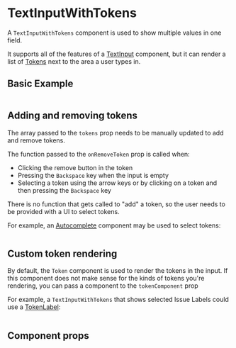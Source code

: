 # TextInputWithTokens

A `TextInputWithTokens` component is used to show multiple values in one field.

It supports all of the features of a [TextInput]() component, but it can render a list of [Tokens]() next to the area a user types in.

## Basic Example

<!-- insert topic tags input? -->
```tsx live
```

## Adding and removing tokens

The array passed to the `tokens` prop needs to be manually updated to add and remove tokens.

The function passed to the `onRemoveToken` prop is called when:
- Clicking the remove button in the token
- Pressing the `Backspace` key when the input is empty
- Selecting a token using the arrow keys or by clicking on a token and then pressing the `Backspace` key

There is no function that gets called to "add" a token, so the user needs to be provided with a UI to select tokens.

For example, an [Autocomplete]() component may be used to select tokens:
<!-- insert editable topic tags input? -->
```tsx live
```

## Custom token rendering

By default, the `Token` component is used to render the tokens in the input. If this component does not make sense for the kinds of tokens you're rendering, you can pass a component to the `tokenComponent` prop

For example, a `TextInputWithTokens` that shows selected Issue Labels could use a [TokenLabel]():
<!-- insert input that has issue label tokens passed -->
```tsx live
```

## Component props

<!-- insert prop table here -->
